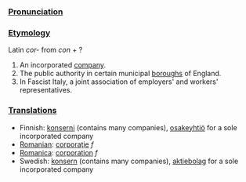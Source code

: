 ===[[Pronunciation]]===
===[[Etymology]]===
Latin ''cor-'' from ''con'' + ?

#An incorporated [[company]].
#The public authority in certain municipal [[boroughs]] of England.
#In Fascist Italy, a joint association of employers' and workers' representatives.
===[[Translation]]s===
*Finnish: [[konserni]] (contains many companies), [[osakeyhtiö]] for a sole incorporated company
*[[Romanian]]: [[corporaţie]] ''f''
*[[Romanica]]: [[corporation]] ''f''
*Swedish: [[konsern]] (contains many companies), [[aktiebolag]] for a sole incorporated company